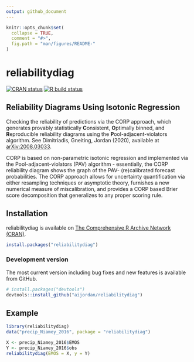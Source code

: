 ```yaml
---
output: github_document
---
```


```r
knitr::opts_chunk$set(
  collapse = TRUE,
  comment = "#>",
  fig.path = "man/figures/README-"
)
```

# reliabilitydiag

<!-- badges: start -->
[![CRAN status](https://www.r-pkg.org/badges/version/reliabilitydiag)](https://cran.r-project.org/package=reliabilitydiag)
[![R build status](https://github.com/aijordan/reliabilitydiag/workflows/R-CMD-check/badge.svg)](https://github.com/aijordan/reliabilitydiag/actions)
<!-- badges: end -->

## Reliability Diagrams Using Isotonic Regression

Checking the reliability of predictions via the CORP approach,
which generates provably statistically **C**onsistent, **O**ptimally binned,
and **R**eproducible reliability diagrams using the **P**ool-adjacent-violators
algorithm. See Dimitriadis, Gneiting, Jordan (2020), available at [arXiv:2008.03033](https://arxiv.org/abs/2008.03033).

CORP is based on non-parametric isotonic regression and implemented via the Pool-adjacent-violators (PAV) algorithm - essentially, the CORP reliability diagram shows the graph of the PAV- (re)calibrated forecast probabilities. The CORP approach allows for uncertainty quantification via either resampling techniques or asymptotic theory, furnishes a new numerical measure of miscalibration, and provides a CORP based Brier score decomposition that generalizes to any proper scoring rule.

## Installation

reliabilitydiag is available on [The Comprehensive R Archive Network (CRAN)](https://cran.r-project.org/package=reliabilitydiag).

```r
install.packages("reliabilitydiag")
```

### Development version

The most current version including bug fixes and new features is available from
GitHub.
```r
# install.packages("devtools")
devtools::install_github("aijordan/reliabilitydiag")
```

## Example

```r
library(reliabilitydiag)
data("precip_Niamey_2016", package = "reliabilitydiag")

X <- precip_Niamey_2016$EMOS
Y <- precip_Niamey_2016$obs
reliabilitydiag(EMOS = X, y = Y)
```

